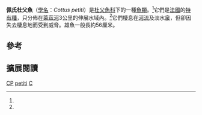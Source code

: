 {{Speciesbox
| name = 佩氏杜父魚
| image = PecheLez 027.jpg
| image_width = 250px
| status = VU
| status_system = IUCN3.1
| status_ref = <ref name=iucn>{{IUCN2010|assessors=Crivelli, A.J.|year=2006|title=Cottus petiti|id=5447|version=2010.4|downloaded=2010-11-22}}</ref>
| genus = Cottus
| species = petiti
| authority = Bacescu & Bacescu-Mester, 1964
}}
'''佩氏杜父魚'''（[[學名|學名]]：''Cottus petiti''）是[[杜父魚科|杜父魚科]]下的一種[[魚類|魚類]]。<ref name=iucn/>它們是[[法國|法國]]的[[特有種|特有種]]，只分佈在[[莱兹河_(埃罗省)|萊茲河]]3公里的伸展水域內。<ref name=iucn/>它們棲息在[[河流|河流]]及淡水[[泉|泉]]，但卻因失去棲息地而受到威脅。雄魚一般長約56厘米。

== 參考 ==
{{reflist}}

== 擴展閱讀 ==
{{refbegin}}
{{wikispecies-inline|Cottus petiti|佩氏杜父魚}}
{{refend}}
{{Taxonbar|from=Q301667}}

[[Category:法國動物|CP]]
[[Category:杜父魚屬|petiti]]
[[Category:1964年描述的鱼类|C]]

{{鮋形目小作品}}